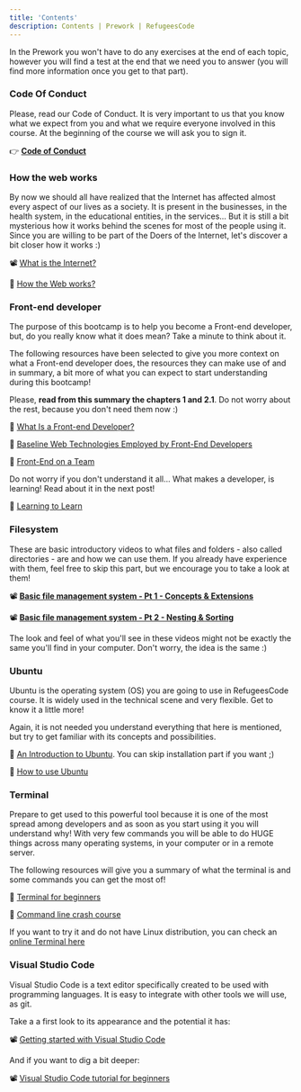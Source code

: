 ```yaml
---
title: 'Contents'
description: Contents | Prework | RefugeesCode
---
```


In the Prework you won't have to do any exercises at the end of each topic, however you will find a test at the end that we need you to answer (you will find more information once you get to that part).

### Code Of Conduct

Please, read our Code of Conduct. It is very important to us that you know what we expect from you and what we require everyone involved in this course. At the beginning of the course we will ask you to sign it.

👉  [**Code of Conduct**](https://drive.google.com/file/d/1MbFSibSXIbTeSl94Oyf7IDDWiAmpoBH2/view?usp=sharing)

### How the web works

By now we should all have realized that the Internet has affected almost every aspect of our lives as a society. It is present in the businesses, in the health system, in the educational entities, in the services... But it is still a bit mysterious how it works behind the scenes for most of the people using it. Since you are willing to be part of the Doers of the Internet, let's discover a bit closer how it works :)

📽  [What is the Internet?](https://www.youtube.com/watch?v=Dxcc6ycZ73M)

📖  [How the Web works?](https://developer.mozilla.org/en-US/docs/Learn/Getting_started_with_the_web/How_the_Web_works)

### Front-end developer

The purpose of this bootcamp is to help you become a Front-end developer, but, do you really know what it does mean? Take a minute to think about it.

The following resources have been selected to give you more context on what a Front-end developer does, the resources they can make use of and in summary, a bit more of what you can expect to start understanding during this bootcamp!

Please, **read from this summary the chapters 1 and 2.1**. Do not worry about the rest, because you don't need them now :)

📖  [What Is a Front-end Developer?](https://frontendmasters.com/books/front-end-handbook/2019/#2)

📖 [Baseline Web Technologies Employed by Front-End Developers](https://frontendmasters.com/books/front-end-handbook/2019/#3.3)

📖 [Front-End on a Team](https://frontendmasters.com/books/front-end-handbook/2019/#3.6)

Do not worry if you don't understand it all... What makes a developer, is learning! Read about it in the next post!

📖  [Learning to Learn](https://css-tricks.com/learning-to-learn/)

### Filesystem

These are basic introductory videos to what files and folders - also called directories - are and how we can use them. If you already have experience with them, feel free to skip this part, but we encourage you to take a look at them!

📽  **[Basic file management system - Pt 1 - Concepts & Extensions](https://www.youtube.com/watch?v=k-EID5_2D9U)**

📽  **[Basic file management system - Pt 2 - Nesting & Sorting](https://www.youtube.com/watch?v=DGd48PGbnBs)**

The look and feel of what you'll see in these videos might not be exactly the same you'll find in your computer. Don't worry, the idea is the same :)

### Ubuntu

Ubuntu is the operating system (OS) you are going to use in RefugeesCode course. It is widely used in the technical scene and very flexible. Get to know it a little more!

Again, it is not needed you understand everything that here is mentioned, but try to get familiar with its concepts and possibilities.

📖  [An Introduction to Ubuntu](https://thesecmaster.com/introduction-to-ubuntu/). You can skip installation part if you want ;)

📖  [How to use Ubuntu](https://www.youtube.com/watch?v=lmeDvSgN6zY)

### Terminal

Prepare to get used to this powerful tool because it is one of the most spread among developers and as soon as you start using it you will understand why! With very few commands you will be able to do HUGE things across many operating systems, in your computer or in a remote server.

The following resources will give you a summary of what the terminal is and some commands you can get the most of!

📖  [Terminal for beginners](https://medium.com/@grace.m.nolan/terminal-for-beginners-e492ba10902a)

📖  [Command line crash course](https://developer.mozilla.org/en-US/docs/Learn/Tools_and_testing/Understanding_client-side_tools/Command_line)

If you want to try it and do not have Linux distribution, you can check an [online Terminal here](https://www.tutorialspoint.com/linux_terminal_online.php)

### Visual Studio Code

Visual Studio Code is a text editor specifically created to be used with programming languages. It is easy to integrate with other tools we will use, as git.

Take a a first look to its appearance and the potential it has:

📽  [Getting started with Visual Studio Code](https://code.visualstudio.com/docs/introvideos/basics)

And if you want to dig a bit deeper:

📽  [Visual Studio Code tutorial for beginners](https://www.youtube.com/watch?v=VqCgcpAypFQ)
